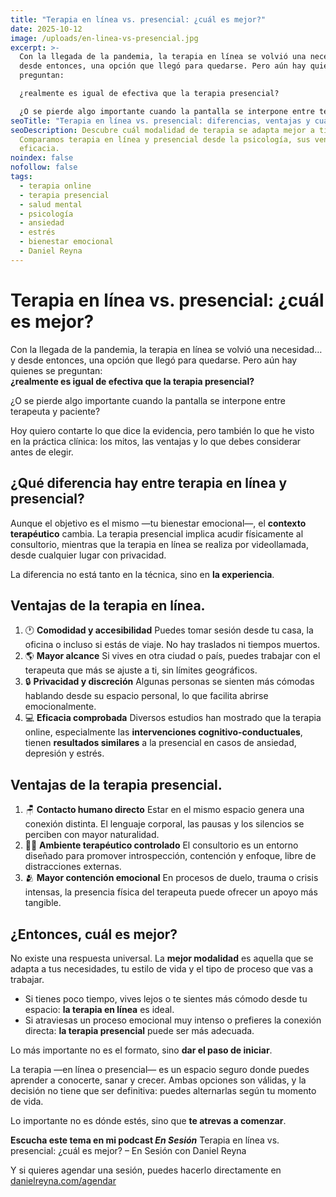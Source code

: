```yaml
---
title: "Terapia en línea vs. presencial: ¿cuál es mejor?"
date: 2025-10-12
image: /uploads/en-linea-vs-presencial.jpg
excerpt: >-
  Con la llegada de la pandemia, la terapia en línea se volvió una necesidad… y
  desde entonces, una opción que llegó para quedarse. Pero aún hay quienes se
  preguntan:

  ¿realmente es igual de efectiva que la terapia presencial?

  ¿O se pierde algo importante cuando la pantalla se interpone entre terapeuta y paciente?
seoTitle: "Terapia en línea vs. presencial: diferencias, ventajas y cuál elegir"
seoDescription: Descubre cuál modalidad de terapia se adapta mejor a ti.
  Comparamos terapia en línea y presencial desde la psicología, sus ventajas y
  eficacia.
noindex: false
nofollow: false
tags:
  - terapia online
  - terapia presencial
  - salud mental
  - psicología
  - ansiedad
  - estrés
  - bienestar emocional
  - Daniel Reyna
---
```

# Terapia en línea vs. presencial: ¿cuál es mejor?

Con la llegada de la pandemia, la terapia en línea se volvió una necesidad… y desde entonces, una opción que llegó para quedarse. Pero aún hay quienes se preguntan: \
**¿realmente es igual de efectiva que la terapia presencial?**

¿O se pierde algo importante cuando la pantalla se interpone entre terapeuta y paciente?

Hoy quiero contarte lo que dice la evidencia, pero también lo que he visto en la práctica clínica: los mitos, las ventajas y lo que debes considerar antes de elegir.



## ¿Qué diferencia hay entre terapia en línea y presencial?

Aunque el objetivo es el mismo —tu bienestar emocional—, el **contexto terapéutico** cambia.
La terapia presencial implica acudir físicamente al consultorio, mientras que la terapia en línea se realiza por videollamada, desde cualquier lugar con privacidad.

La diferencia no está tanto en la técnica, sino en **la experiencia**.



## Ventajas de la terapia en línea.

1. 🕐 **Comodidad y accesibilidad**
   Puedes tomar sesión desde tu casa, la oficina o incluso si estás de viaje. No hay traslados ni tiempos muertos.
2. 🌎 **Mayor alcance**
   Si vives en otra ciudad o país, puedes trabajar con el terapeuta que más se ajuste a ti, sin límites geográficos.
3. 🔒 **Privacidad y discreción**
   Algunas personas se sienten más cómodas hablando desde su espacio personal, lo que facilita abrirse emocionalmente.
4. 💻 **Eficacia comprobada**
   Diversos estudios han mostrado que la terapia online, especialmente las **intervenciones cognitivo-conductuales**, tienen **resultados similares** a la presencial en casos de ansiedad, depresión y estrés.



## Ventajas de la terapia presencial.

1. 🪑 **Contacto humano directo**
   Estar en el mismo espacio genera una conexión distinta. El lenguaje corporal, las pausas y los silencios se perciben con mayor naturalidad.
2. 🧘‍♀️ **Ambiente terapéutico controlado**
   El consultorio es un entorno diseñado para promover introspección, contención y enfoque, libre de distracciones externas.
3. 🫂 **Mayor contención emocional**
   En procesos de duelo, trauma o crisis intensas, la presencia física del terapeuta puede ofrecer un apoyo más tangible.



## ¿Entonces, cuál es mejor?

No existe una respuesta universal.
La **mejor modalidad** es aquella que se adapta a tus necesidades, tu estilo de vida y el tipo de proceso que vas a trabajar.

* Si tienes poco tiempo, vives lejos o te sientes más cómodo desde tu espacio: **la terapia en línea** es ideal.
* Si atraviesas un proceso emocional muy intenso o prefieres la conexión directa: **la terapia presencial** puede ser más adecuada.

Lo más importante no es el formato, sino **dar el paso de iniciar**.

La terapia —en línea o presencial— es un espacio seguro donde puedes aprender a conocerte, sanar y crecer.
Ambas opciones son válidas, y la decisión no tiene que ser definitiva: puedes alternarlas según tu momento de vida.

Lo importante no es dónde estés, sino que **te atrevas a comenzar**.



**Escucha este tema en mi podcast *En Sesión***
Terapia en línea vs. presencial: ¿cuál es mejor? – En Sesión con Daniel Reyna

Y si quieres agendar una sesión, puedes hacerlo directamente en [danielreyna.com/agendar](/agenda)

[](/agenda)
